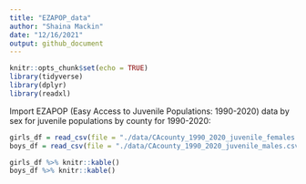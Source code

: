 ```yaml
---
title: "EZAPOP_data"
author: "Shaina Mackin"
date: "12/16/2021"
output: github_document
---
```


```r
knitr::opts_chunk$set(echo = TRUE)
library(tidyverse)
library(dplyr)
library(readxl)
```

Import EZAPOP (Easy Access to Juvenile Populations: 1990-2020) data by sex for juvenile populations by county for 1990-2020:
```r
girls_df = read_csv(file = "./data/CAcounty_1990_2020_juvenile_females.csv") 
boys_df = read_csv(file = "./data/CAcounty_1990_2020_juvenile_males.csv") 

girls_df %>% knitr::kable()
boys_df %>% knitr::kable()
```

